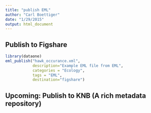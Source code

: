 ```yaml
---
title: "publish EML"
author: "Carl Boettiger"
date: "1/29/2015"
output: html_document
---
```



## Publish to Figshare

```r
library(dataone)
eml_publish("hawk_occurance.xml", 
            description="Example EML file from EML",
            categories = "Ecology", 
            tags = "EML", 
            destination="figshare")
```



## Upcoming: Publish to KNB (A rich metadata repository)
